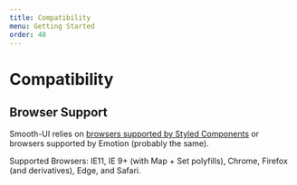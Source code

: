 ```yaml
---
title: Compatibility
menu: Getting Started
order: 40
---
```


# Compatibility

## Browser Support

Smooth-UI relies on [browsers supported by Styled Components](https://www.styled-components.com/docs/faqs#which-browsers-are-supported) or browsers supported by Emotion (probably the same).

Supported Browsers: IE11, IE 9+ (with Map + Set polyfills), Chrome, Firefox (and derivatives), Edge, and Safari.
